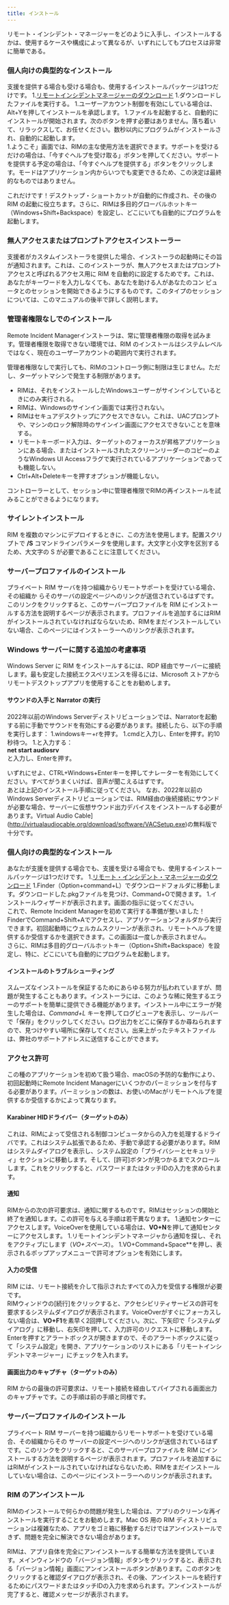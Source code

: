 ```yaml
---
title: インストール
---
```



リモート・インシデント・マネージャーをどのように入手し、インストールするかは、使用するケースや構成によって異なるが、いずれにしてもプロセスは非常に簡単である。
<Windows>
### 個人向けの典型的なインストール
支援を提供する場合も受ける場合も、使用するインストールパッケージは1つだけです。
1.[リモートインシデントマネージャーのダウンロード](https://getrim.app/win)
1.ダウンロードしたファイルを実行する。
1.ユーザーアカウント制御を有効にしている場合は、Alt+Yを押してインストールを承認します。
1.ファイルを起動すると、自動的にインストールが開始されます。次のボタンを押す必要はありません。落ち着いて、リラックスして、お任せください。数秒以内にプログラムがインストールされ、自動的に起動します。  
    1.ようこそ」画面では、RIMの主な使用方法を選択できます。サポートを受けるだけの場合は、「今すぐヘルプを受け取る」ボタンを押してください。サポートを提供する予定の場合は、「今すぐヘルプを提供する」ボタンをクリックします。モードはアプリケーション内からいつでも変更できるため、この決定は最終的なものではありません。

これだけです！デスクトップ・ショートカットが自動的に作成され、その後の RIM の起動に役立ちます。さらに、RIMは多目的グローバルホットキー（Windows+Shift+Backspace）を設定し、どこにいても自動的にプログラムを起動します。
### 無人アクセスまたはプロンプトアクセスインストーラー
支援者がカスタムインストーラを提供した場合、インストーラの起動時にその旨が通知されます。これは、このインストーラが、無人アクセスまたはプロンプトアクセスと呼ばれるアクセス用に RIM を自動的に設定するためです。これは、あなたがキーワードを入力しなくても、あなたを助ける人があなたのコン ピュータとのセッションを開始できるようにするものです。このタイプのセッションについては、このマニュアルの後半で詳しく説明します。

### 管理者権限なしでのインストール

Remote Incident Managerインストーラは、常に管理者権限の取得を試みます。管理者権限を取得できない環境では、RIM のインストールはシステムレベルではなく、現在のユーザーアカウントの範囲内で実行されます。

管理者権限なしで実行しても、RIMのコントローラ側に制限は生じません。ただし、ターゲットマシンで発生する制限があります。

* RIMは、それをインストールしたWindowsユーザーがサインインしているときにのみ実行される。 
* RIMは、Windowsのサインイン画面では実行されない。 
* RIMはセキュアデスクトップにアクセスできない。これは、UACプロンプトや、マシンのロック解除時のサインイン画面にアクセスできないことを意味する。 
* リモートキーボード入力は、ターゲットのフォーカスが昇格アプリケーションにある場合、またはインストールされたスクリーンリーダーのコピーのようなWindows UI Accessフラグで実行されているアプリケーションであっても機能しない。 
* Ctrl+Alt+Deleteキーを押すオプションが機能しない。 

コントローラーとして、セッション中に管理者権限でRIMの再インストールを試みることができるようになります。

### サイレントインストール

RIM を複数のマシンにデプロイするときに、この方法を使用します。配置スクリプトで **/S** コマンドラインパラメータを使用します。大文字と小文字を区別するため、大文字の S が必要であることに注意してください。

### サーバープロファイルのインストール

プライベート RIM サーバを持つ組織からリモートサポートを受けている場合、その組織か らそのサーバの設定ページへのリンクが送信されているはずです。このリンクをクリックすると、このサーバープロファイルを RIM にインストールする方法を説明するページが表示されます。プロファイルを追加するにはRIMがインストールされていなければならないため、RIMをまだインストールしていない場合、このページにはインストーラーへのリンクが表示されます。

### Windows サーバーに関する追加の考慮事項

Windows Server に RIM をインストールするには、RDP 経由でサーバーに接続します。最も安定した接続エクスペリエンスを得るには、Microsoft ストアからリモートデスクトップアプリを使用することをお勧めします。

#### サウンドの入手と Narrator の実行

2022年以前のWindows Serverディストリビューションでは、Narratorを起動する前に手動でサウンドを有効にする必要があります。接続したら、以下の手順を実行します：
1.windowsキー+rを押す。
1.cmdと入力し、Enterを押す。約10秒待つ。
1.と入力する：  
**net start audiosrv**  
と入力し、Enterを押す。

いずれにせよ、CTRL+Windows+Enterキーを押してナレーターを有効にしてください。すべてがうまくいけば、音声が聞こえるはずです。  
あとは上記のインストール手順に従ってください。
なお、2022年以前のWindows Serverディストリビューションでは、RIM経由の後続接続にサウンドが必要な場合、サーバーに仮想サウンド出力デバイスをインストールする必要があります。Virtual Audio Cable](http://virtualaudiocable.org/download/software/VACSetup.exe)の無料版で十分です。
</Windows>
<MacOS>
### 個人向けの典型的なインストール

あなたが支援を提供する場合でも、支援を受ける場合でも、使用するインストールパッケージは1つだけです。
1.[リモート・インシデント・マネージャーのダウンロード](https://getrim.app/mac)
1.Finder（Option+command+L）でダウンロードフォルダに移動します。ダウンロードした.pkgファイルを見つけ、Command+Oで開きます。
1.インストールウィザードが表示されます。画面の指示に従ってください。  
これで、Remote Incident Managerを初めて実行する準備が整いました！FinderでCommand+Shift+Aでアクセスし、アプリケーションフォルダから実行できます。初回起動時にウェルカムスクリーンが表示され、リモートヘルプを提供するか受信するかを選択できます。この画面は一度しか表示されません。  
さらに、RIMは多目的グローバルホットキー（Option+Shift+Backspace）を設定し、特に、どこにいても自動的にプログラムを起動します。

#### インストールのトラブルシューティング

スムーズなインストールを保証するためにあらゆる努力が払われていますが、問題が発生することもあります。インストーラには、このような稀に発生するエラーのサポートを簡単に提供できる機能があります。インストール中にエラーが発生した場合は、*Command+L* キーを押してログビューアを表示し、ツールバーで「保存」をクリックしてください。ログ出力をどこに保存するか尋ねられますので、見つけやすい場所に保存してください。出来上がったテキストファイルは、弊社のサポートアドレスに送信することができます。

### アクセス許可

この種のアプリケーションを初めて扱う場合、macOSの予防的な動作により、初回起動時にRemote Incident Managerにいくつかのパーミッションを付与する必要があります。パーミッションの数は、お使いのMacがリモートヘルプを提供するか受信するかによって異なります。

#### Karabiner HIDドライバー（ターゲットのみ）

これは、RIMによって受信される制御コンピュータからの入力を処理するドライバです。これはシステム拡張であるため、手動で承認する必要があります。RIMはシステムダイアログを表示し、システム設定の「プライバシーとセキュリティ」セクションに移動します。そして、[許可]ボタンが見つかるまでスクロールします。これをクリックすると、パスワードまたはタッチIDの入力を求められます。

#### 通知

RIMからの次の許可要求は、通知に関するものです。RIMはセッションの開始と終了を通知します。この許可を与える手順は若干異なります。
1.通知センターにアクセスします。VoiceOverを使用している場合は、**VO+N**を押して通知センターにアクセスします。
1.リモートインシデントマネージャから通知を探し、それをアクティブにします（*VO+スペース*）。
1.VO+Command+Space**を押し、表示されるポップアップメニューで許可オプションを有効にします。

#### 入力の受信

RIM には、リモート接続を介して指示されたすべての入力を受信する権限が必要です。  
RIMウィンドウの[続行]をクリックすると、アクセシビリティサービスの許可を要求するシステムダイアログが表示されます。VoiceOverがすぐにフォーカスしない場合は、**VO+F1**を素早く2回押してください。次に、下矢印で「システムダイアログ」に移動し、右矢印を押して、入力許可のリクエストに移動します。Enterを押すとアラートボックスが開きますので、そのアラートボックスに従って「システム設定」を開き、アプリケーションのリストにある「リモートインシデントマネージャー」にチェックを入れます。

#### 画面出力のキャプチャ（ターゲットのみ）

RIM からの最後の許可要求は、リモート接続を経由してパイプされる画面出力のキャプチャです。この手順は前の手順と同様です。

### サーバープロファイルのインストール

プライベート RIM サーバーを持つ組織からリモートサポートを受けている場合、その組織からその サーバーの設定ページへのリンクが送信されているはずです。このリンクをクリックすると、このサーバープロファイルを RIM にインストールする方法を説明するページが表示されます。プロファイルを追加するにはRIMがインストールされていなければならないため、RIMをまだインストールしていない場合は、このページにインストーラーへのリンクが表示されます。

### RIM のアンインストール

RIMのインストールで何らかの問題が発生した場合は、アプリのクリーンな再インストールを実行することをお勧めします。Mac OS 用の RIM ディストリビューションは複雑なため、アプリをゴミ箱に移動するだけではアンインストールできず、問題を完全に解決できない場合があります。

RIMは、アプリ自体を完全にアンインストールする簡単な方法を提供しています。メインウィンドウの「バージョン情報」ボタンをクリックすると、表示される「バージョン情報」画面にアンインストールボタンがあります。このボタンをクリックすると確認ダイアログが表示され、その後、アンインストールを続行するためにパスワードまたはタッチIDの入力を求められます。アンインストールが完了すると、確認メッセージが表示されます。
</MacOS>
